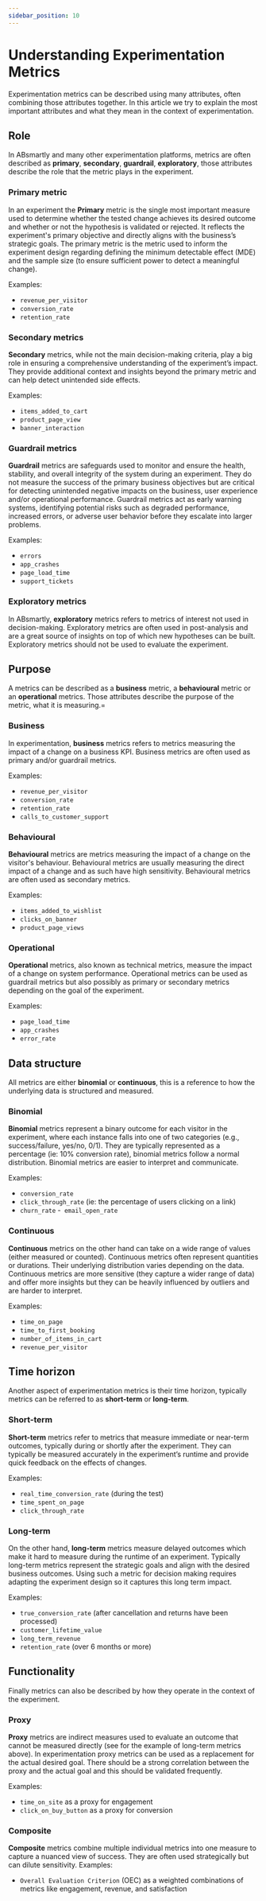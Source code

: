 ```yaml
---
sidebar_position: 10
---
```


# Understanding Experimentation Metrics 

Experimentation metrics can be described using many attributes, often combining those attributes together.
In this article we try to explain the most important attributes and what they mean in the context of experimentation.
## Role
In ABsmartly and many other experimentation platforms, metrics are often described as **primary**, **secondary**, **guardrail**, **exploratory**, those
attributes describe the role that the metric plays in the experiment.
### Primary metric
In an experiment the **Primary** metric is the single most important measure used to determine whether the tested change achieves its desired outcome and whether or not the hypothesis is validated or rejected. 
It reflects the experiment's primary objective and directly aligns with the business’s strategic goals.
The primary metric is the metric used to inform the experiment design regarding defining the minimum detectable effect (MDE) and the sample size (to ensure sufficient power to detect a meaningful change).

Examples: 
- `revenue_per_visitor`
- `conversion_rate`
- `retention_rate`

### Secondary metrics
**Secondary** metrics, while not the main decision-making criteria, play a big role in ensuring a comprehensive understanding of the experiment’s impact.
They provide additional context and insights beyond the primary metric and can help detect unintended side effects.

Examples: 
- `items_added_to_cart`
- `product_page_view`
- `banner_interaction`

### Guardrail metrics
**Guardrail** metrics are safeguards used to monitor and ensure the health, stability, and overall integrity of the system during an experiment. 
They do not measure the success of the primary business objectives but are critical for detecting unintended negative impacts on the business, user experience and/or operational performance.
Guardrail metrics act as early warning systems, identifying potential risks such as degraded performance, increased errors, or adverse user behavior before they escalate into larger problems.

Examples: 
- `errors`
- `app_crashes`
- `page_load_time`
- `support_tickets`

### Exploratory metrics
In ABsmartly, **exploratory** metrics refers to metrics of interest not used in decision-making. 
Exploratory metrics are often used in post-analysis and are a great source of insights on top of which new hypotheses can be built. Exploratory metrics should not be used to evaluate the experiment.
## Purpose
A metrics can be described as a **business** metric, a **behavioural** metric or an **operational** metrics.
Those attributes describe the purpose of the metric, what it is measuring.=
### Business 
In experimentation, **business** metrics refers to metrics measuring the impact of a change on a business KPI. Business metrics are often used as primary and/or guardrail metrics. 

Examples: 
- `revenue_per_visitor`
- `conversion_rate`
- `retention_rate`
- `calls_to_customer_support`

### Behavioural 
**Behavioural** metrics are metrics measuring the impact of a change on the visitor's behaviour. Behavioural metrics are usually measuring the direct impact of a change and as such have high sensitivity. Behavioural metrics are often used as secondary metrics.

Examples: 
- `items_added_to_wishlist`
- `clicks_on_banner`
- `product_page_views`

### Operational 
**Operational** metrics, also known as technical metrics, measure the impact of a change on system performance. Operational metrics can be used as guardrail metrics but also possibly as primary or secondary metrics depending on the goal of the experiment.

Examples: 
- `page_load_time`
- `app_crashes`
- `error_rate`

## Data structure
All metrics are either **binomial** or **continuous**, this is a reference to how the underlying data is structured and measured.
### Binomial
**Binomial** metrics represent a binary outcome for each visitor in the experiment, where each instance falls into one of two categories (e.g., success/failure, yes/no, 0/1).
They are typically represented as a percentage (ie: 10% conversion rate), binomial metrics follow a normal distribution. Binomial metrics are easier to interpret and communicate.

Examples: 
- `conversion_rate`
- `click_through_rate` (ie: the percentage of users clicking on a link)
- `churn_rate`
-` email_open_rate`

### Continuous
**Continuous** metrics on the other hand can take on a wide range of values (either measured or counted). Continuous metrics often represent quantities or durations. Their underlying distribution varies depending on the data. Continuous metrics are more sensitive (they capture a wider range of data) and offer more insights but they can be heavily influenced by outliers and are harder to interpret. 

Examples: 
- `time_on_page`
- `time_to_first_booking`
- `number_of_items_in_cart`
- `revenue_per_visitor`

## Time horizon
Another aspect of experimentation metrics is their time horizon, typically metrics can be referred to as **short-term** or **long-term**.
### Short-term
**Short-term** metrics refer to metrics that measure immediate or near-term outcomes, typically during or shortly after the experiment.
They can typically be measured accurately in the experiment’s runtime and provide quick feedback on the effects of changes.

Examples: 
- `real_time_conversion_rate` (during the test)
- `time_spent_on_page`
- `click_through_rate`

### Long-term
On the other hand, **long-term** metrics measure delayed outcomes which make it hard to measure during the runtime of an experiment.
Typically long-term metrics represent the strategic goals and align with the desired business outcomes. Using such a metric for decision making requires adapting the experiment design so it captures this long term impact.

Examples: 
- `true_conversion_rate` (after cancellation and returns have been processed)
- `customer_lifetime_value`
- `long_term_revenue` 
- `retention_rate` (over 6 months or more)

## Functionality
Finally metrics can also be described by how they operate in the context of the experiment. 
### Proxy
**Proxy** metrics are indirect measures used to evaluate an outcome that cannot be measured directly (see for the example of long-term metrics above). In experimentation proxy metrics can be used as a replacement for the actual desired goal. There should be a strong correlation between the proxy and the actual goal and this should be validated frequently. 

Examples: 
- `time_on_site` as a proxy for engagement
- `click_on_buy_button` as a proxy for conversion

### Composite
**Composite** metrics combine multiple individual metrics into one measure to capture a nuanced view of success. They are often used strategically but can dilute sensitivity.
Examples:
- `Overall Evaluation Criterion` (OEC) as a weighted combinations of metrics like engagement, revenue, and satisfaction



